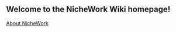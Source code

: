 ==Welcome to the NicheWork Wiki homepage!==

[https://web.nichework.com/wiki/NicheWork:About About NicheWork]
